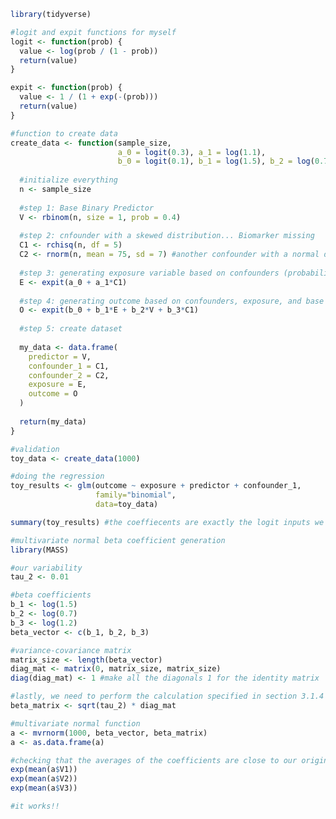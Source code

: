 ```r
library(tidyverse)
```

```r
#logit and expit functions for myself
logit <- function(prob) {
  value <- log(prob / (1 - prob))
  return(value)
}

expit <- function(prob) {
  value <- 1 / (1 + exp(-(prob)))
  return(value)
}
```

```r
#function to create data
create_data <- function(sample_size, 
                        a_0 = logit(0.3), a_1 = log(1.1), 
                        b_0 = logit(0.1), b_1 = log(1.5), b_2 = log(0.7), b_3 = log(1.2)) {
  
  #initialize everything
  n <- sample_size
  
  #step 1: Base Binary Predictor
  V <- rbinom(n, size = 1, prob = 0.4)
  
  #step 2: cnfounder with a skewed distribution... Biomarker missing
  C1 <- rchisq(n, df = 5) 
  C2 <- rnorm(n, mean = 75, sd = 7) #another confounder with a normal distribution. not used right now
  
  #step 3: generating exposure variable based on confounders (probability)
  E <- expit(a_0 + a_1*C1)
  
  #step 4: generating outcome based on confounders, exposure, and base binary predictor
  O <- expit(b_0 + b_1*E + b_2*V + b_3*C1)
  
  #step 5: create dataset
  
  my_data <- data.frame(
    predictor = V,
    confounder_1 = C1,
    confounder_2 = C2,
    exposure = E,
    outcome = O
  )
  
  return(my_data)
} 
```

```r
#validation
toy_data <- create_data(1000)

#doing the regression
toy_results <- glm(outcome ~ exposure + predictor + confounder_1, 
                   family="binomial", 
                   data=toy_data)

summary(toy_results) #the coeffiecents are exactly the logit inputs we gave in the function! 
```

```r
#multivariate normal beta coefficient generation
library(MASS)

#our variability
tau_2 <- 0.01 

#beta coefficients
b_1 <- log(1.5)
b_2 <- log(0.7)
b_3 <- log(1.2)
beta_vector <- c(b_1, b_2, b_3)

#variance-covariance matrix
matrix_size <- length(beta_vector)
diag_mat <- matrix(0, matrix_size, matrix_size) 
diag(diag_mat) <- 1 #make all the diagonals 1 for the identity matrix

#lastly, we need to perform the calculation specified in section 3.1.4
beta_matrix <- sqrt(tau_2) * diag_mat

#multivariate normal function
a <- mvrnorm(1000, beta_vector, beta_matrix)
a <- as.data.frame(a)

#checking that the averages of the coefficients are close to our original values
exp(mean(a$V1))
exp(mean(a$V2))
exp(mean(a$V3))

#it works!!
```

